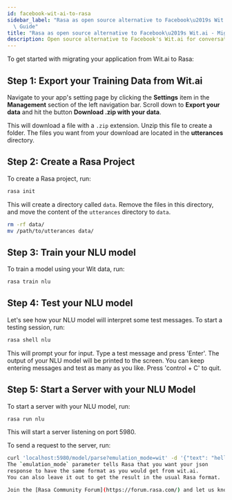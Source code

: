 ```yaml
---
id: facebook-wit-ai-to-rasa
sidebar_label: "Rasa as open source alternative to Facebook\u2019s Wit.ai - Migration\
  \ Guide"
title: "Rasa as open source alternative to Facebook\u2019s Wit.ai - Migration Guide"
description: Open source alternative to Facebook's Wit.ai for conversational bots and NLP
---
```


To get started with migrating your application from Wit.ai to Rasa:

## Step 1: Export your Training Data from Wit.ai

Navigate to your app's setting page by clicking the **Settings** item
in the **Management** section of the left navigation bar.
Scroll down to **Export your data** and hit the button **Download .zip with your data**.

This will download a file with a `.zip` extension. Unzip this file to create a folder.
The files you want from your download are located in the **utterances** directory.

## Step 2: Create a Rasa Project

To create a Rasa project, run:

```bash
rasa init
```

This will create a directory called `data`.
Remove the files in this directory, and move the content of the `utterances` directory
to `data`.

```bash
rm -rf data/
mv /path/to/utterances data/
```

## Step 3: Train your NLU model

To train a model using your Wit data, run:

```bash
rasa train nlu
```

## Step 4: Test your NLU model

Let's see how your NLU model will interpret some test messages.
To start a testing session, run:

```bash
rasa shell nlu
```

This will prompt your for input.
Type a test message and press 'Enter'.
The output of your NLU model will be printed to the screen.
You can keep entering messages and test as many as you like.
Press 'control + C' to quit.

## Step 5: Start a Server with your NLU Model

To start a server with your NLU model, run:

```bash
rasa run nlu
```

This will start a server listening on port 5980.

To send a request to the server, run:

```bash
curl 'localhost:5980/model/parse?emulation_mode=wit' -d '{"text": "hello"}'
The `emulation_mode` parameter tells Rasa that you want your json
response to have the same format as you would get from wit.ai.
You can also leave it out to get the result in the usual Rasa format.

Join the [Rasa Community Forum](https://forum.rasa.com/) and let us know how your migration went!
